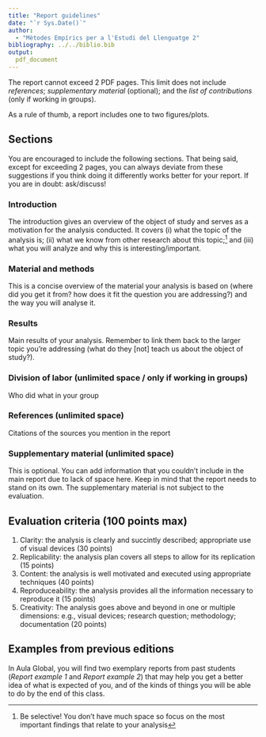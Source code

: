 ```yaml
---
title: "Report guidelines"
date: "`r Sys.Date()`"
author:
  - "Mètodes Empírics per a l'Estudi del Llenguatge 2"
bibliography: ../../biblio.bib
output:
  pdf_document
---
```


The report cannot exceed 2 PDF pages. This limit does not include *references*; *supplementary material* (optional); and the *list of contributions* (only if working in groups). 

As a rule of thumb, a report includes one to two figures/plots.

## Sections 
You are encouraged to include the following sections. That being said, except for exceeding 2 pages, you can always deviate from these suggestions if you think doing it differently works better for your report. If you are in doubt: ask/discuss!

### Introduction 
The introduction gives an overview of the object of study and serves as a motivation for the analysis conducted. It covers (i) what the topic of the analysis is; (ii) what we know from other research about this topic;^[Be selective! You don't have much space so focus on the most important findings that relate to your analysis] and (iii) what you will analyze and why this is interesting/important.

### Material and methods
This is a concise overview of the material your analysis is based on (where did you get it from? how does it fit the question you are addressing?) and the way you will analyse it.

### Results
Main results of your analysis. Remember to link them back to the larger topic you're addressing (what do they [not] teach us about the object of study?).

### Division of labor (unlimited space / only if working in groups)
Who did what in your group

### References (unlimited space)
Citations of the sources you mention in the report

### Supplementary material (unlimited space)
This is optional. You can add information that you couldn't include in the main report due to lack of space here. Keep in mind that the report needs to stand on its own. The supplementary material is not subject to the evaluation.

## Evaluation criteria (100 points max)

  1. Clarity: the analysis is clearly and succintly described; appropriate use of visual devices (30 points)
  2. Replicability: the analysis plan covers all steps to allow for its replication (15 points)
  3. Content: the analysis is well motivated and executed using appropriate techniques (40 points)
  4. Reproduceability: the analysis provides all the information necessary to reproduce it (15 points)
  5. Creativity: The analysis goes above and beyond in one or multiple dimensions: e.g., visual devices; research question; methodology; documentation (20 points)
  
## Examples from previous editions
In Aula Global, you will find two exemplary reports from past students (*Report example 1* and *Report example 2*) that may help you get a better idea of what is expected of you, and of the kinds of things you will be able to do by the end of this class.

